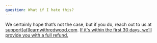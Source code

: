 ```yaml
---
question: What if I hate this?
---
```


We certainly hope that’s not the case, but if you do, reach out to us at [support[at]learnwithredwood.com](mailto:support@learnwithredwood.com). [If it's within the first 30 days, we'll provide you with a full refund.](http://localhost:8910/money-back)
